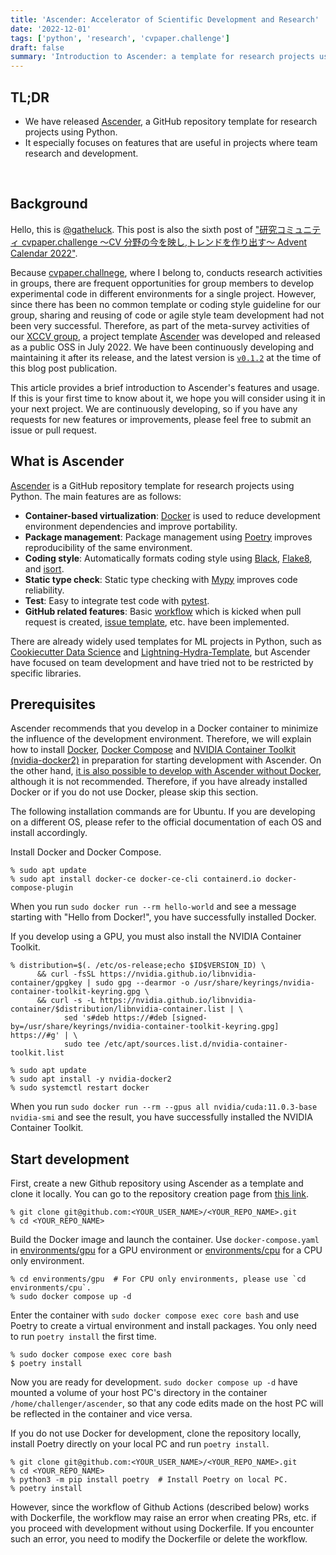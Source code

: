 ```yaml
---
title: 'Ascender: Accelerator of Scientific Development and Research'
date: '2022-12-01'
tags: ['python', 'research', 'cvpaper.challenge']
draft: false
summary: 'Introduction to Ascender: a template for research projects using Python.'
---
```


## TL;DR

- We have released [Ascender](https://github.com/cvpaperchallenge/Ascender), a GitHub repository template for research projects using Python.
- It especially focuses on features that are useful in projects where team research and development.

<br />
<TOCInline toc={props.toc} exclude="TL;DR" asDisclosure />

## Background

Hello, this is [@gatheluck](https://twitter.com/gatheluck).
This post is also the sixth post of ["研究コミュニティ cvpaper.challenge 〜CV 分野の今を映し,トレンドを作り出す〜 Advent Calendar 2022"](https://adventar.org/calendars/8089).

Because [cvpaper.challnege](http://xpaperchallenge.org/cv/), where I belong to, conducts research activities in groups,
there are frequent opportunities for group members to develop experimental code in different environments for a single project.
However, since there has been no common template or coding style guideline for our group,
sharing and reusing of code or agile style team development had not been very successful.
Therefore, as part of the meta-survey activities of our [XCCV group](http://xpaperchallenge.org/cv/xccv),
a project template [Ascender](https://github.com/cvpaperchallenge/Ascender) was developed and released as a public OSS in July 2022.
We have been continuously developing and maintaining it after its release,
and the latest version is [`v0.1.2`](https://github.com/cvpaperchallenge/Ascender/releases/tag/v0.1.2) at the time of this blog post publication.

This article provides a brief introduction to Ascender's features and usage.
If this is your first time to know about it, we hope you will consider using it in your next project.
We are continuously developing, so if you have any requests for new features or improvements, please feel free to submit an issue or pull request.

## What is Ascender

[Ascender](https://github.com/cvpaperchallenge/Ascender) is a GitHub repository template for research projects using Python.
The main features are as follows:

- **Container-based virtualization**: [Docker](https://www.docker.com/) is used to reduce development environment dependencies and improve portability.
- **Package management**: Package management using [Poetry](https://github.com/python-poetry/poetry) improves reproducibility of the same environment.
- **Coding style**: Automatically formats coding style using [Black](https://github.com/psf/black), [Flake8](https://github.com/pycqa/flake8),
  and [isort](https://github.com/PyCQA/isort).
- **Static type check**: Static type checking with [Mypy](https://github.com/python/mypy) improves code reliability.
- **Test**: Easy to integrate test code with [pytest](https://github.com/pytest-dev/pytest).
- **GitHub related features**: Basic [workflow](https://docs.github.com/en/actions/using-workflows/about-workflows)
  which is kicked when pull request is created, [issue template](https://docs.github.com/en/communities/using-templates-to-encourage-useful-issues-and-pull-requests/about-issue-and-pull-request-templates),
  etc. have been implemented.

There are already widely used templates for ML projects in Python,
such as [Cookiecutter Data Science](https://github.com/drivendata/cookiecutter-data-science)
and [Lightning-Hydra-Template](https://github.com/ashleve/lightning-hydra-template),
but Ascender have focused on team development and have tried not to be restricted by specific libraries.

## Prerequisites

Ascender recommends that you develop in a Docker container to minimize the influence of the development environment.
Therefore, we will explain how to install [Docker](https://www.docker.com/),
[Docker Compose](https://github.com/docker/compose) and [NVIDIA Container Toolkit (nvidia-docker2)](https://github.com/NVIDIA/nvidia-docker) in preparation for starting development with Ascender.
On the other hand, [it is also possible to develop with Ascender without Docker](https://github.com/cvpaperchallenge/Ascender#use-ascender-without-docker),
although it is not recommended. Therefore, if you have already installed Docker or if you do not use Docker, please skip this section.

The following installation commands are for Ubuntu. If you are developing on a different OS, please refer to the official documentation of each OS and install accordingly.

Install Docker and Docker Compose.

```shell
% sudo apt update
% sudo apt install docker-ce docker-ce-cli containerd.io docker-compose-plugin
```

When you run `sudo docker run --rm hello-world` and see a message starting with "Hello from Docker!", you have successfully installed Docker.

If you develop using a GPU, you must also install the NVIDIA Container Toolkit.

```shell
% distribution=$(. /etc/os-release;echo $ID$VERSION_ID) \
      && curl -fsSL https://nvidia.github.io/libnvidia-container/gpgkey | sudo gpg --dearmor -o /usr/share/keyrings/nvidia-container-toolkit-keyring.gpg \
      && curl -s -L https://nvidia.github.io/libnvidia-container/$distribution/libnvidia-container.list | \
            sed 's#deb https://#deb [signed-by=/usr/share/keyrings/nvidia-container-toolkit-keyring.gpg] https://#g' | \
            sudo tee /etc/apt/sources.list.d/nvidia-container-toolkit.list

% sudo apt update
% sudo apt install -y nvidia-docker2
% sudo systemctl restart docker
```

When you run `sudo docker run --rm --gpus all nvidia/cuda:11.0.3-base nvidia-smi` and see the result, you have successfully installed the NVIDIA Container Toolkit.

## Start development

First, create a new Github repository using Ascender as a template and clone it locally. You can go to the repository creation page from [this link](https://github.com/cvpaperchallenge/Ascender/generate).

```shell
% git clone git@github.com:<YOUR_USER_NAME>/<YOUR_REPO_NAME>.git
% cd <YOUR_REPO_NAME>
```

Build the Docker image and launch the container.
Use `docker-compose.yaml` in [environments/gpu](https://github.com/cvpaperchallenge/Ascender/blob/develop/environments/gpu/docker-compose.yaml) for a GPU environment or [environments/cpu](https://github.com/cvpaperchallenge/Ascender/blob/develop/environments/cpu/docker-compose.yaml) for a CPU only environment.

```shell
% cd environments/gpu  # For CPU only environments, please use `cd environments/cpu`.
% sudo docker compose up -d
```

Enter the container with `sudo docker compose exec core bash` and use Poetry to create a virtual environment and install packages. You only need to run `poetry install` the first time.

```shell
% sudo docker compose exec core bash
$ poetry install
```

Now you are ready for development.
`sudo docker compose up -d` have mounted a volume of your host PC's directory in the container `/home/challenger/ascender`, so that any code edits made on the host PC will be reflected in the container and vice versa.

If you do not use Docker for development, clone the repository locally, install Poetry directly on your local PC and run `poetry install`.

```shell
% git clone git@github.com:<YOUR_USER_NAME>/<YOUR_REPO_NAME>.git
% cd <YOUR_REPO_NAME>
% python3 -m pip install poetry  # Install Poetry on local PC.
% poetry install
```

However, since the workflow of Github Actions (described below) works with Dockerfile, the workflow may raise an error when creating PRs, etc. if you proceed with development without using Dockerfile.
If you encounter such an error, you need to modify the Dockerfile or delete the workflow.
